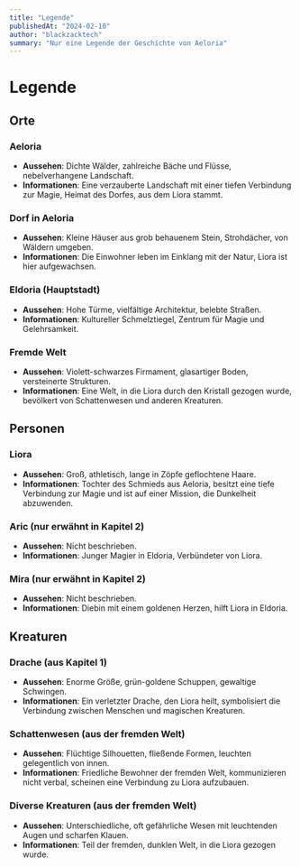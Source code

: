 ```yaml
---
title: "Legende"
publishedAt: "2024-02-10"
author: "blackzacktech"
summary: "Nur eine Legende der Geschichte von Aeloria"
---
```


# Legende

## Orte

### Aeloria
- **Aussehen**: Dichte Wälder, zahlreiche Bäche und Flüsse, nebelverhangene Landschaft.
- **Informationen**: Eine verzauberte Landschaft mit einer tiefen Verbindung zur Magie, Heimat des Dorfes, aus dem Liora stammt.

### Dorf in Aeloria
- **Aussehen**: Kleine Häuser aus grob behauenem Stein, Strohdächer, von Wäldern umgeben.
- **Informationen**: Die Einwohner leben im Einklang mit der Natur, Liora ist hier aufgewachsen.

### Eldoria (Hauptstadt)
- **Aussehen**: Hohe Türme, vielfältige Architektur, belebte Straßen.
- **Informationen**: Kultureller Schmelztiegel, Zentrum für Magie und Gelehrsamkeit.

### Fremde Welt
- **Aussehen**: Violett-schwarzes Firmament, glasartiger Boden, versteinerte Strukturen.
- **Informationen**: Eine Welt, in die Liora durch den Kristall gezogen wurde, bevölkert von Schattenwesen und anderen Kreaturen.

## Personen

### Liora
- **Aussehen**: Groß, athletisch, lange in Zöpfe geflochtene Haare.
- **Informationen**: Tochter des Schmieds aus Aeloria, besitzt eine tiefe Verbindung zur Magie und ist auf einer Mission, die Dunkelheit abzuwenden.

### Aric (nur erwähnt in Kapitel 2)
- **Aussehen**: Nicht beschrieben.
- **Informationen**: Junger Magier in Eldoria, Verbündeter von Liora.

### Mira (nur erwähnt in Kapitel 2)
- **Aussehen**: Nicht beschrieben.
- **Informationen**: Diebin mit einem goldenen Herzen, hilft Liora in Eldoria.

## Kreaturen

### Drache (aus Kapitel 1)
- **Aussehen**: Enorme Größe, grün-goldene Schuppen, gewaltige Schwingen.
- **Informationen**: Ein verletzter Drache, den Liora heilt, symbolisiert die Verbindung zwischen Menschen und magischen Kreaturen.

### Schattenwesen (aus der fremden Welt)
- **Aussehen**: Flüchtige Silhouetten, fließende Formen, leuchten gelegentlich von innen.
- **Informationen**: Friedliche Bewohner der fremden Welt, kommunizieren nicht verbal, scheinen eine Verbindung zu Liora aufzubauen.

### Diverse Kreaturen (aus der fremden Welt)
- **Aussehen**: Unterschiedliche, oft gefährliche Wesen mit leuchtenden Augen und scharfen Klauen.
- **Informationen**: Teil der fremden, dunklen Welt, in die Liora gezogen wurde.
